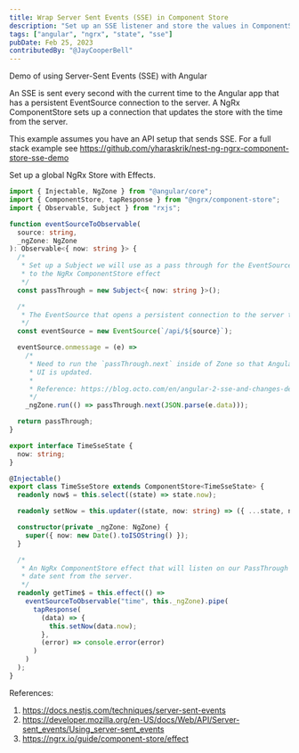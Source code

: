 ```yaml
---
title: Wrap Server Sent Events (SSE) in Component Store
description: "Set up an SSE listener and store the values in ComponentStore"
tags: ["angular", "ngrx", "state", "sse"]
pubDate: Feb 25, 2023
contributedBy: "@JayCooperBell"
---
```


Demo of using Server-Sent Events (SSE) with Angular

An SSE is sent every second with the current time to the Angular app that has a persistent EventSource connection to the server.
A NgRx ComponentStore sets up a connection that updates the store with the time from the server.

This example assumes you have an API setup that sends SSE. For a full stack example see https://github.com/yharaskrik/nest-ng-ngrx-component-store-sse-demo

Set up a global NgRx Store with Effects.

```typescript
import { Injectable, NgZone } from "@angular/core";
import { ComponentStore, tapResponse } from "@ngrx/component-store";
import { Observable, Subject } from "rxjs";

function eventSourceToObservable(
  source: string,
  _ngZone: NgZone
): Observable<{ now: string }> {
  /*
   * Set up a Subject we will use as a pass through for the EventSource that is listening to SSE to emit
   * to the NgRx ComponentStore effect
   */
  const passThrough = new Subject<{ now: string }>();

  /*
   * The EventSource that opens a persistent connection to the server to listen for Server Sent Events (Sse)
   */
  const eventSource = new EventSource(`/api/${source}`);

  eventSource.onmessage = (e) =>
    /*
     * Need to run the `passThrough.next` inside of Zone so that Angular knows it has occurred and can make sure that the
     * UI is updated.
     *
     * Reference: https://blog.octo.com/en/angular-2-sse-and-changes-detection/
     */
    _ngZone.run(() => passThrough.next(JSON.parse(e.data)));

  return passThrough;
}

export interface TimeSseState {
  now: string;
}

@Injectable()
export class TimeSseStore extends ComponentStore<TimeSseState> {
  readonly now$ = this.select((state) => state.now);

  readonly setNow = this.updater((state, now: string) => ({ ...state, now }));

  constructor(private _ngZone: NgZone) {
    super({ now: new Date().toISOString() });
  }

  /*
   * An NgRx ComponentStore effect that will listen on our PassThrough EventSource and update the state with the
   * date sent from the server.
   */
  readonly getTime$ = this.effect(() =>
    eventSourceToObservable("time", this._ngZone).pipe(
      tapResponse(
        (data) => {
          this.setNow(data.now);
        },
        (error) => console.error(error)
      )
    )
  );
}
```

References:

1. https://docs.nestjs.com/techniques/server-sent-events
2. https://developer.mozilla.org/en-US/docs/Web/API/Server-sent_events/Using_server-sent_events
3. https://ngrx.io/guide/component-store/effect
